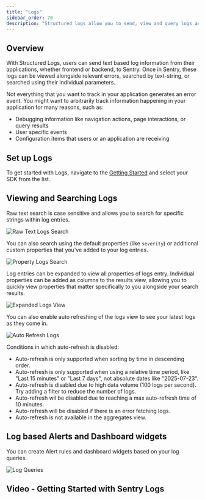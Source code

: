 ```yaml
---
title: "Logs"
sidebar_order: 70
description: "Structured logs allow you to send, view and query logs and parameters sent from your applications within Sentry."
---
```


<Include name="feature-stage-beta-logs.mdx" />

## Overview

With Structured Logs, users can send text based log information from their applications, whether frontend or backend, to Sentry. Once in Sentry, these logs can be viewed alongside relevant errors, searched by text-string, or searched using their individual parameters.

<Arcade src="https://demo.arcade.software/PalOCHofpcO3DqvA4Rzr?embed" />

Not everything that you want to track in your application generates an error event. You might want to arbitrarily track information happening in your application for many reasons, such as:

- Debugging information like navigation actions, page interactions, or query results
- User specific events
- Configuration items that users or an application are receiving

## Set up Logs

To get started with Logs, navigate to the [Getting Started](/product/explore/logs/getting-started/) and select your SDK from the list.

## Viewing and Searching Logs

Raw text search is case sensitive and allows you to search for specific strings within log entries.

![Raw Text Logs Search](./img/LogSearchRawText.png)

You can also search using the default properties (like `severity`) or additional custom properties that you've added to your log entries.

![Property Logs Search](./img/LogSearchTags.png)

Log entries can be expanded to view all properties of logs entry. Individual properties can be added as columns to the results view, allowing you to quickly view properties that matter specifically to you alongside your search results.

![Expanded Logs View](./img/LogsExpanded.png)

You can also enable auto refreshing of the logs view to see your latest logs as they come in.

![Auto Refresh Logs](./img/AutoRefresh.png)

Conditions in which auto-refresh is disabled:

- Auto-refresh is only supported when sorting by time in descending order.
- Auto-refresh is only supported when using a relative time period, like "Last 15 minutes" or "Last 7 days", not absolute dates like "2025-07-23".
- Auto-refresh is disabled due to high data volume (100 logs per second). Try adding a filter to reduce the number of logs.
- Auto-refresh wil be disabled due to reaching a max auto-refresh time of 10 minutes.
- Auto-refresh will be disabled if there is an error fetching logs.
- Auto-refresh is not available in the aggregates view.

## Log based Alerts and Dashboard widgets

You can create Alert rules and dashboard widgets based on your log queries.

![Log Queries](./img/LogQueries.png)


## Video - Getting Started with Sentry Logs

<VimeoEmbed id="1081149414?h=4094d6e14f" />

